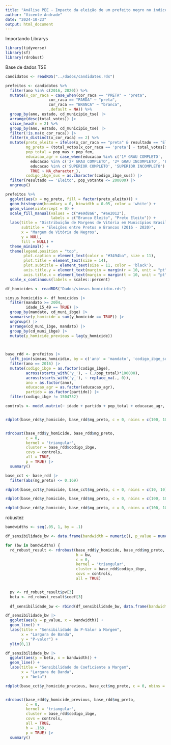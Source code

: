 ```yaml
---
title: "Análise PEE - Impacto da eleição de um prefeito negro no índice de homicídios"
author: "Vicente Andrade"
date: "2024-10-23"
output: html_document
---
```



Importando Librarys
```r
library(tidyverse)
library(sf)
library(rdrobust)
```

Base de dados TSE


```r

candidatos <- readRDS("../dados/candidates.rds")

prefeitos <- candidatos %>% 
  filter(ano %in% c(2016, 2020)) %>% 
  mutate(x_cor_raca = case_when(cor_raca == "PRETA" ~ "preta",
                   cor_raca == "PARDA" ~ "preta",
                   cor_raca == "BRANCA" ~ "branca",
                   .default = NA)) %>% 
  group_by(ano, estado, cd_municipio_tse) |> 
  arrange(desc(total_votos)) |> 
  slice_head(n = 2) %>%
  group_by(ano, estado, cd_municipio_tse) |>
  filter(!is.na(x_cor_raca)) |>
  filter(n_distinct(x_cor_raca) == 2) %>% 
  mutate(preto_eleito = ifelse(x_cor_raca == "preta" & resultado == "Eleito", 1, 0),
         mg_preto = (total_votos[x_cor_raca == 'preta'] - total_votos[x_cor_raca == 'branca'])/sum(total_votos),
         pop_total = pop_mas + pop_fem,
         educacao_agr = case_when(educacao %in% c('1º GRAU COMPLETO', '1º GRAU INCOMPLETO', 'ENSINO FUNDAMENTAL COMPLETO', 'ENSINO FUNDAMENTAL INCOMPLETO', 'FUNDAMENTAL COMPLETO', 'FUNDAMENTAL INCOMPLETO', 'ANALFABETO', 'LÊ E ESCREVE') ~ 'fundamental',
           educacao %in% c('2º GRAU COMPLETO', '2º GRAU INCOMPLETO', 'ENSINO MÉDIO COMPLETO', 'ENSINO MÉDIO INCOMPLETO', 'MÉDIO COMPLETO', 'MÉDIO INCOMPLETO') ~ 'medio',
           educacao %in% c('SUPERIOR COMPLETO', 'SUPERIOR INCOMPLETO') ~ 'superior',
           TRUE ~ NA_character_),
         codigo_ibge_sus = as.character(codigo_ibge_sus)) |>
  filter(resultado == 'Eleito', pop_votante <= 200000) |> 
  ungroup()

```


```r

prefeitos %>% 
  ggplot(aes(x = mg_preto, fill = factor(preto_eleito))) + 
  geom_histogram(boundary = 0, binwidth = 0.05, color = 'white') + 
  geom_vline(xintercept = 0) +
  scale_fill_manual(values = c("#e9d8a6", "#ae2012"),
                    labels = c("Branco Eleito", "Preto Eleito")) +
  labs(title = "Distribuição de Margens de Vitória em Municípios Brasileiros",
       subtitle = "Eleições entre Pretos e Brancos (2016 - 2020)",
       x = "Margem de Vitória de Negros",
       y = NULL,
       fill = NULL) + 
  theme_minimal() + 
  theme(legend.position = "top",
        plot.caption = element_text(color = "#3494ba", size = 11),
        plot.title = element_text(size = 14),
        plot.subtitle = element_text(size = 11, color = 'black'),
        axis.title.y = element_text(margin = margin(r = 10, unit = "pt"), size = 11), 
        axis.title.x = element_text(margin = margin(t = 10, unit = "pt"), size = 11)) +
  scale_x_continuous(labels = scales::percent)
```




```r

df_homicides <- readRDS("Dados/simsus-homicidio.rds") 

simsus_homicidio <- df_homicides |> 
  filter(mandato >= 2004,
         idade_15_49 == TRUE) |> 
  group_by(mandato, cd_muni_ibge) |> 
  summarise(y_homicide = sum(y_homicide == TRUE)) |> 
  ungroup() |> 
  arrange(cd_muni_ibge, mandato) |> 
  group_by(cd_muni_ibge) |> 
  mutate(y_homicide_previous = lag(y_homicide))
  



```


```r

base_rdd <- prefeitos |> 
  left_join(simsus_homicidio, by = c('ano' = 'mandato', 'codigo_ibge_sus' = 'cd_muni_ibge')) |> 
  filter(ano == 2016) |> 
  mutate(codigo_ibge = as.factor(codigo_ibge),
         across(starts_with('y_'), ~ (./pop_total)*100000),
         across(starts_with('y_'), ~ replace_na(., 0)),
         ano = as.factor(ano),
         educacao_agr = as.factor(educacao_agr),
         partido = as.factor(partido)) |> 
  filter(codigo_ibge != 1504752)

```



```r

controls <- model.matrix(~ idade + partido + pop_total + educacao_agr, data = base_rdd)


rdplot(base_rdd$y_homicide, base_rdd$mg_preto, c = 0, nbins = c(100, 100), kernel = 'triangular', x.lim = c(-0.169,0.169), y.lim = c(50,125), p = TRUE)


rdrobust(base_rdd$y_homicide, base_rdd$mg_preto,
         c = 0,
         kernel = 'triangular',
         cluster = base_rdd$codigo_ibge,
         covs = controls,
         all = TRUE,
         p = TRUE) |> 
  summary()


```





```r

base_cct <- base_rdd |>
  filter(abs(mg_preto) <= 0.169)

rdplot(base_cct$y_homicide, base_cct$mg_preto, c = 0, nbins = c(10, 10), kernel = 'triangular', x.lim = c(-0.169,0.169), y.lim = c(50,125), p=TRUE)

rdplot(base_rdd$y_homicide, base_rdd$mg_preto, c = 0, nbins = c(100, 100), kernel = 'triangular', x.lim = c(-0.169,0.169), y.lim = c(50,125), p=TRUE)

rdplot(base_rdd$y_homicide, base_rdd$mg_preto, c = 0, nbins = c(100, 100), kernel = 'triangular', x.lim = c(-.5,.5), y.lim = c(50,125), p = TRUE)

```




robustez

```r

bandwidths <- seq(.05, 1, by = .1)

df_sensibilidade_bw <- data.frame(bandwidth = numeric(), p_value = numeric(), beta = numeric())

for (bw in bandwidths) {
  rd_robust_result <- rdrobust(base_rdd$y_homicide, base_rdd$mg_preto,
                               h = bw,
                               c = 0,
                               kernel = 'triangular',
                               cluster = base_rdd$codigo_ibge,
                               covs = controls,
                               all = TRUE)


  pv <- rd_robust_result$pv[3]
  beta <- rd_robust_result$coef[3]
  
  df_sensibilidade_bw <- rbind(df_sensibilidade_bw, data.frame(bandwidth = bw, p_value = pv, beta = beta))}

df_sensibilidade_bw |> 
  ggplot(aes(y = p_value, x = bandwidth)) + 
  geom_line() + 
  labs(title = "Sensibilidade do P-Valor a Margem",
       x = "Largura de Banda",
       y = "P-valor") + 
  ylim(0,1)

df_sensibilidade_bw |> 
  ggplot(aes(y = beta, x = bandwidth)) + 
  geom_line() + 
  labs(title = "Sensibilidade do Coeficiente a Margem",
       x = "Largura de Banda",
       y = "beta") 


```

```r


rdplot(base_cct$y_homicide_previous, base_cct$mg_preto, c = 0, nbins = c(10, 10), kernel = 'triangular', x.lim = c(-0.169,0.169), y.lim = c(50,125), p = TRUE)


rdrobust(base_rdd$y_homicide_previous, base_rdd$mg_preto,
         c = 0,
         kernel = 'triangular',
         cluster = base_rdd$codigo_ibge,
         covs = controls,
         all = TRUE,
         h = .169,
         p = TRUE) |> 
  summary()

```












